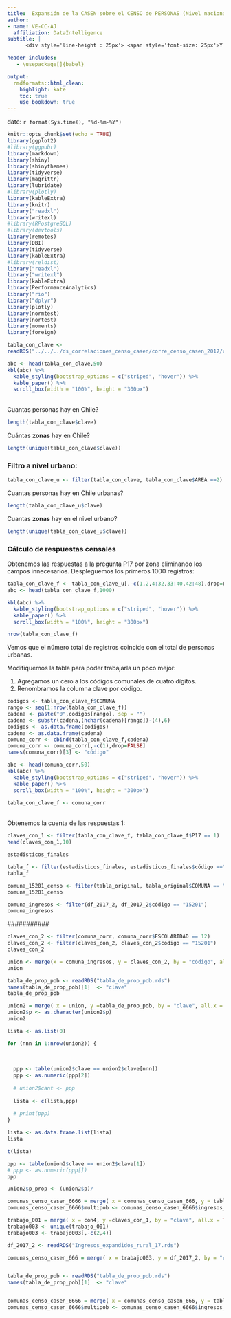 ```yaml
---
title:  Expansión de la CASEN sobre el CENSO de PERSONAS (Nivel nacional rural para el 2017)
author:
- name: VE-CC-AJ
  affiliation: DataIntelligence
subtitle: | 
      <div style='line-height : 25px'> <span style='font-size: 25px'>Y regresión lineal de ingresos medios por zona sobre frecuencias de respuesta a la pregunta: ¿Cuantos años de escolaridad tiene?, cuya correlación necesitó de su corrección por porcentaje de existencia por zona.</style></div >

header-includes:
   - \usepackage[]{babel}

output:
  rmdformats::html_clean:
    highlight: kate
    toc: true
    use_bookdown: true    
---
```


date: `r format(Sys.time(), "%d-%m-%Y")`

<style type="text/css">
.main-container {
  max-width: 1600px;
  margin-left: 100px;
  margin-right: auto;
}
</style>


```r
knitr::opts_chunk$set(echo = TRUE)
library(ggplot2)
#library(ggpubr)
library(markdown)
library(shiny)
library(shinythemes)
library(tidyverse)
library(magrittr)
library(lubridate)
#library(plotly)
library(kableExtra)
library(knitr)
library("readxl")
library(writexl)
#library(RPostgreSQL)
#library(devtools)
library(remotes)
library(DBI)
library(tidyverse)
library(kableExtra)
#library(reldist)
library("readxl")
library("writexl")
library(kableExtra)
library(PerformanceAnalytics)
library("rio")
library("dplyr")
library(plotly)
library(normtest) 
library(nortest)
library(moments)
library(foreign)
```

 

###########################################################################################################################################
###########################################################################################################################################
###########################################################################################################################################


```r
tabla_con_clave <- 
readRDS("../../../ds_correlaciones_censo_casen/corre_censo_casen_2017/censos_con_clave/censo_personas_con_clave_17")

abc <- head(tabla_con_clave,50)
kbl(abc) %>%
  kable_styling(bootstrap_options = c("striped", "hover")) %>%
  kable_paper() %>%
  scroll_box(width = "100%", height = "300px")
```
<br>
Cuantas personas hay en Chile?



```r
length(tabla_con_clave$clave)
```




Cuántas **zonas** hay en Chile?


```r
length(unique(tabla_con_clave$clave))
```

### Filtro a nivel urbano:

```r
tabla_con_clave_u <- filter(tabla_con_clave, tabla_con_clave$AREA ==2)
```

Cuantas personas hay en Chile urbanas?

```r
length(tabla_con_clave_u$clave)
```


Cuantas **zonas** hay en el nivel urbano?


```r
length(unique(tabla_con_clave_u$clave))
```


### Cálculo de respuestas censales

Obtenemos las respuestas a la pregunta P17 por zona eliminando los campos innecesarios. Despleguemos los primeros 1000 registros:

```r
tabla_con_clave_f <- tabla_con_clave_u[,-c(1,2,4:32,33:40,42:48),drop=F]
abc <- head(tabla_con_clave_f,1000)

kbl(abc) %>%
  kable_styling(bootstrap_options = c("striped", "hover")) %>%
  kable_paper() %>%
  scroll_box(width = "100%", height = "300px")
```
```r
nrow(tabla_con_clave_f)
```

Vemos que el número total de registros coincide con el total de personas urbanas.

Modifiquemos la tabla para poder trabajarla un poco mejor:

1. Agregamos un cero a los códigos comunales de cuatro dígitos.
2. Renombramos la columna clave por código.

```r
codigos <- tabla_con_clave_f$COMUNA
rango <- seq(1:nrow(tabla_con_clave_f))
cadena <- paste("0",codigos[rango], sep = "")
cadena <- substr(cadena,(nchar(cadena)[rango])-(4),6)
codigos <- as.data.frame(codigos)
cadena <- as.data.frame(cadena)
comuna_corr <- cbind(tabla_con_clave_f,cadena)
comuna_corr <- comuna_corr[,-c(1),drop=FALSE]
names(comuna_corr)[3] <- "código" 

abc <- head(comuna_corr,50)
kbl(abc) %>%
  kable_styling(bootstrap_options = c("striped", "hover")) %>%
  kable_paper() %>%
  scroll_box(width = "100%", height = "300px")
```

```r
tabla_con_clave_f <- comuna_corr
```


<br>
Obtenemos la cuenta de las respuestas 1:

```r
claves_con_1 <- filter(tabla_con_clave_f, tabla_con_clave_f$P17 == 1)
head(claves_con_1,10)
```
















```r
estadisticos_finales
```
```r
tabla_f <- filter(estadisticos_finales, estadisticos_finales$código =="15201")
tabla_f
```
```r
comuna_15201_censo <- filter(tabla_original, tabla_original$COMUNA == "15201")
comuna_15201_censo
```
```r
comuna_ingresos <- filter(df_2017_2, df_2017_2$código == "15201")
comuna_ingresos
```
 ###########

```r
claves_con_2 <- filter(comuna_corr, comuna_corr$ESCOLARIDAD == 12)
claves_con_2 <- filter(claves_con_2, claves_con_2$código == "15201")
claves_con_2
```
```r
union <- merge(x = comuna_ingresos, y = claves_con_2, by = "código", all.x = TRUE )
union
```
  
```r
tabla_de_prop_pob <- readRDS("tabla_de_prop_pob.rds")
names(tabla_de_prop_pob)[1]  <- "clave"
tabla_de_prop_pob
```
```r
union2 = merge( x = union, y =tabla_de_prop_pob, by = "clave", all.x = TRUE)
union2$p <- as.character(union2$p)
union2
```
```r
lista <- as.list(0)

for (nnn in 1:nrow(union2)) {
  
  
  
  ppp <- table(union2$clave == union2$clave[nnn]) 
  ppp <- as.numeric(ppp[2])
  
  # union2$cant <- ppp
  
  lista <- c(lista,ppp)
  
  # print(ppp)
}
```


```r
lista <- as.data.frame.list(lista)
lista
```
```r
t(lista)
```
  
  
  
  
  
```r
ppp <- table(union2$clave == union2$clave[1]) 
# ppp <- as.numeric(ppp[])
ppp
```
 

```r
union2$p_prop <- (union2$p)/ 
```

```r
comunas_censo_casen_6666 = merge( x = comunas_censo_casen_666, y = tabla_de_prop_pob, by = "clave", all.x = TRUE)
comunas_censo_casen_6666$multipob <- comunas_censo_casen_6666$ingresos_expandidos*comunas_censo_casen_6666$p
```














```r
trabajo_001 = merge( x = con4, y =claves_con_1, by = "clave", all.x = TRUE)
trabajo003 <- unique(trabajo_001)
trabajo003 <- trabajo003[,-c(2,4)]

df_2017_2 <- readRDS("Ingresos_expandidos_rural_17.rds")

comunas_censo_casen_666 = merge( x = trabajo003, y = df_2017_2, by = "código", all.x = TRUE)


tabla_de_prop_pob <- readRDS("tabla_de_prop_pob.rds")
names(tabla_de_prop_pob)[1]  <- "clave"


comunas_censo_casen_6666 = merge( x = comunas_censo_casen_666, y = tabla_de_prop_pob, by = "clave", all.x = TRUE)
comunas_censo_casen_6666$multipob <- comunas_censo_casen_6666$ingresos_expandidos*comunas_censo_casen_6666$p
```

































